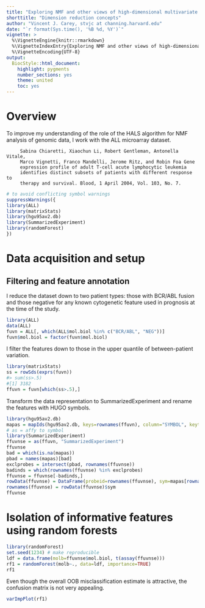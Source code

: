 ```yaml
---
title: "Exploring NMF and other views of high-dimensional multivariate data"
shorttitle: "Dimension reduction concepts"
author: "Vincent J. Carey, stvjc at channing.harvard.edu"
date: "`r format(Sys.time(), '%B %d, %Y')`"
vignette: >
  %\VignetteEngine{knitr::rmarkdown}
  %\VignetteIndexEntry{Exploring NMF and other views of high-dimensional multivariate data}
  %\VignetteEncoding{UTF-8}
output:
  BiocStyle::html_document:
    highlight: pygments
    number_sections: yes
    theme: united
    toc: yes
---
```


# Overview

To improve my
understanding of the role of the HALS algorithm for NMF analysis
of genomic data, I work with the ALL microarray dataset.

```
     Sabina Chiaretti, Xiaochun Li, Robert Gentleman, Antonella Vitale,
     Marco Vignetti, Franco Mandelli, Jerome Ritz, and Robin Foa Gene
     expression profile of adult T-cell acute lymphocytic leukemia
     identifies distinct subsets of patients with different response to
     therapy and survival. Blood, 1 April 2004, Vol. 103, No. 7.
```

```r
# to avoid conflicting symbol warnings
suppressWarnings({
library(ALL)
library(matrixStats)
library(hgu95av2.db)
library(SummarizedExperiment)
library(randomForest)
})
```

# Data acquisition and setup

## Filtering and feature annotation

I reduce the dataset down to two patient types:
those with BCR/ABL fusion and those negative
for any known cytogenetic feature used
in prognosis at the time of the study.
```r
library(ALL)
data(ALL)
fuvn = ALL[, which(ALL$mol.biol %in% c("BCR/ABL", "NEG"))]
fuvn$mol.biol = factor(fuvn$mol.biol)
```

I filter the features down to those
in the upper quantile of between-patient
variation.

```r
library(matrixStats)
ss = rowSds(exprs(fuvn))
#> sum(ss>.5)
#[1] 3182
ffuvn = fuvn[which(ss>.5),]
```

Transform the data representation to SummarizedExperiment
and rename the features with HUGO symbols.
```r
library(hgu95av2.db)
mapas = mapIds(hgu95av2.db, keys=rownames(ffuvn), column="SYMBOL", keytype="PROBEID")
# as = affy to symbol
library(SummarizedExperiment)
ffuvnse = as(ffuvn, "SummarizedExperiment")
ffuvnse
bad = which(is.na(mapas))
pbad = names(mapas)[bad]
exclprobes = intersect(pbad, rownames(ffuvnse))
badinds = which(rownames(ffuvnse) %in% exclprobes)
ffuvnse = ffuvnse[-badinds,]
rowData(ffuvnse) = DataFrame(probeid=rownames(ffuvnse), sym=mapas[rownames(ffuvnse)])
rownames(ffuvnse) = rowData(ffuvnse)$sym
ffuvnse
```

# Isolation of informative features using random forests

```r
library(randomForest)
set.seed(1234) # make reproducible
ldf = data.frame(molb=ffuvnse$mol.biol, t(assay(ffuvnse)))
rf1 = randomForest(molb~., data=ldf, importance=TRUE)
rf1
```
Even though the overall OOB misclassification estimate is attractive,
the confusion matrix is not very appealing.

```r
varImpPlot(rf1)
```
